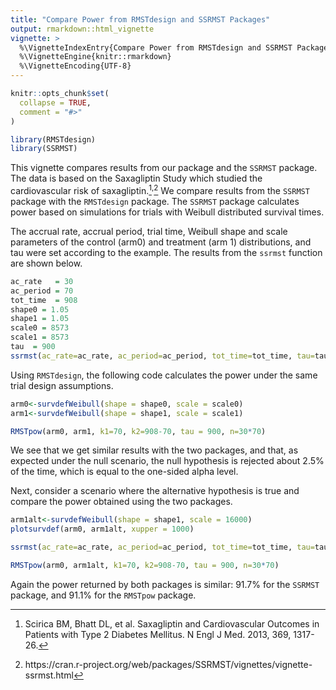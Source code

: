 ```yaml
---
title: "Compare Power from RMSTdesign and SSRMST Packages"
output: rmarkdown::html_vignette
vignette: >
  %\VignetteIndexEntry{Compare Power from RMSTdesign and SSRMST Packages}
  %\VignetteEngine{knitr::rmarkdown}
  %\VignetteEncoding{UTF-8}
---
```


```r
knitr::opts_chunk$set(
  collapse = TRUE,
  comment = "#>"
)
```

```r
library(RMSTdesign)
library(SSRMST)
```

This vignette compares results from our package and the `SSRMST` package. The data is based on the Saxagliptin Study which studied the cardiovascular risk of saxagliptin.[^1]^,^[^2] We compare results from the `SSRMST` package with the `RMSTdesign` package. The `SSRMST` package calculates power based on simulations for trials with Weibull distributed survival times. 

The accrual rate, accrual period, trial time, Weibull shape and scale parameters of the control (arm0) and treatment (arm 1) distributions, and tau were set according to the example. The results from the `ssrmst` function are shown below. 
```r
ac_rate   = 30
ac_period = 70
tot_time  = 908
shape0 = 1.05
shape1 = 1.05
scale0 = 8573
scale1 = 8573
tau  = 900
ssrmst(ac_rate=ac_rate, ac_period=ac_period, tot_time=tot_time, tau=tau, shape0=shape0, scale0=scale0, shape1=shape1, scale1=scale1, seed=2017)
```
Using `RMSTdesign`, the following code calculates the power under the same trial design assumptions. 
```r
arm0<-survdefWeibull(shape = shape0, scale = scale0)
arm1<-survdefWeibull(shape = shape1, scale = scale1)

RMSTpow(arm0, arm1, k1=70, k2=908-70, tau = 900, n=30*70)
```
We see that we get similar results with the two packages, and that, as expected under the null scenario, the null hypothesis is rejected about 2.5% of the time, which is equal to the one-sided alpha level. 

Next, consider a scenario where the alternative hypothesis is true and compare the power obtained using the two packages. 
```r
arm1alt<-survdefWeibull(shape = shape1, scale = 16000)
plotsurvdef(arm0, arm1alt, xupper = 1000)

ssrmst(ac_rate=ac_rate, ac_period=ac_period, tot_time=tot_time, tau=tau, shape0=shape0, scale0=scale0, shape1=shape1, scale1=16000, seed=2017)

RMSTpow(arm0, arm1alt, k1=70, k2=908-70, tau = 900, n=30*70)
```
Again the power returned by both packages is similar: 91.7% for the `SSRMST` package, and 91.1% for the `RMSTpow` package. 

[^1]: Scirica BM, Bhatt DL, et al. Saxagliptin and Cardiovascular Outcomes in Patients with Type 2 Diabetes Mellitus. N Engl J Med. 2013, 369, 1317-26.
[^2]: https://cran.r-project.org/web/packages/SSRMST/vignettes/vignette-ssrmst.html
